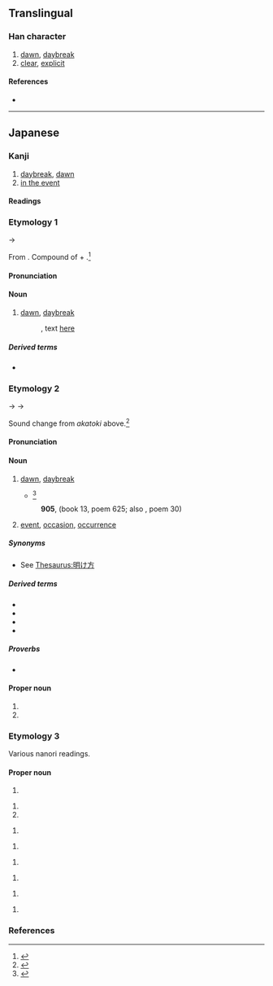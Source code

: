 {{also|曉}}
{{character info/new}}
==Translingual==
{{Han simplified forms|曉|暁|晓}}

===Han character===
{{Han char|rn=72|rad=日|as=08|sn=12|four=|canj=AJTU|ids=⿰日尭}}

# [[dawn]], [[daybreak]]
# [[clear]], [[explicit]]

====References====
* {{Han ref|kx=0497.311|dkj=14031|hdz=21516.011|uh=6681|ud=26241}}

----

==Japanese==
{{ja-kanji forms|暁|曉}}

===Kanji===
{{ja-kanji|grade=c|rs=日08|kyu=曉}}
# [[daybreak]], [[dawn]]
# [[in the event]]

====Readings====
{{ja-readings
|goon=きょう<けう
|kanon=きょう<けう
|kanyoon=ぎょう<げう
|kun=あかつき-, さと-る
|nanori=あきら, あけ, あつき, さとる, てる, ゆたか
}}

===Etymology 1===
{{ja-kanjitab|あかとき|yomi=k}}
{{IPAchar|/aka to<sub>2</sub>ki<sub>1</sub>/}} → {{IPAchar|/akatoki/}}

From {{inh|ja|ojp|sort=あかとき|-}}. Compound of {{m|ja|明|tr=aka||[[bright]]}} + {{m|ja|時|tr=toki||[[time]]}}.<ref name=DJR>{{R:Daijirin}}</ref>

====Pronunciation====
{{ja-pron|y=k|あかとき}}

====Noun====
{{ja-noun|kyu=曉|あかとき}}

# {{lb|ja|archaic|possibly|_|obsolete|sort=あかとき}} [[dawn]], [[daybreak]]
#: {{RQ:Manyoshu|18|4084}}, text [http://jti.lib.virginia.edu/japanese/manyoshu/Man18Yo#4084.html here]
#:: {{ja-usex|m='''安可登吉'''尓 名能里奈久奈流 保登等藝須 伊夜米豆良之久 於毛保由流香母|m_kana='''あかとき'''に なのりなくなる ほととぎす いやめづらしく おもほゆるかも|'''暁'''に名告り鳴くなる[[ほととぎす|霍公鳥]]いやめづらしく思ほゆるかも|'''あかとき''' に な-のり なくなる ほととぎす いや めづらしく おもほゆるかも|rom='''akatoki''' ni nanori nakunaru hototogisu iya mezurashiku omōyuru kamo}}

=====Derived terms=====
* {{ja-r|暁%闇|あかとき%-やみ|[[moonless]] dawn}}

===Etymology 2===
{{ja-kanjitab|あかつき|yomi=k}}
{{IPAchar|/akatoki/}} → {{IPAchar|/akatuki/}} → {{IPAchar|/akat͡suki/}}

Sound change from ''akatoki'' above.<ref name=DJR>{{R:Daijirin}}</ref>

====Pronunciation====
{{ja-pron|y=k|あかつき|dev=3|acc=0|acc_ref=DJR}}

====Noun====
{{ja-noun|kyu=曉|あかつき}}

# [[dawn]], [[daybreak]]
#* {{RQ:Konkōmyō Saishōōkyō Ongi|8 (back)}}<ref>{{R:Konkōmyō Saishōōkyō Ongi}}</ref>
#*: {{lang|ja|天暁 '''アカツキ'''}}
#: '''905''', ''{{w|Kokin Wakashū}}'' (book 13, poem 625; also ''{{w|Ogura Hyakunin Isshu|Hyakunin Isshu}}'', poem 30)
#:: {{ja-usex|[[有明]]のつれなく見えし別れより'''暁'''ばかり[[浮き物|憂きもの]]はなし|ありあけ の つれなく みえし わかれ より '''あかつき''' ばかり うきもの は なし|rom=ariake no tsurenaku mieshi wakare yori '''akatsuki''' bakari ukimono wa nashi|Since that parting when I saw that distant look in the late moon's glare, nothing seems more cruel to me than the hours before '''dawn'''.<ref>{{cite-book|1997|{{w|Shōtetsu}}|editor=Steven D. Carter|Unforgotten Dreams: Poems by the Zen Monk Shōtetsu|series=Translations from the Asian classics |edition=illustrated|publisher=Columbia University Press|isbn=0-2311-0576-2|page=38}}</ref>}}
# [[event]], [[occasion]], [[occurrence]]

=====Synonyms=====
* {{sense|dawn}} See [[Thesaurus:明け方]]

=====Derived terms=====
* {{ja-r|暁%起き|あかつき%-おき|waking up just before daybreak}}
* {{ja-r|暁の空|あかつき の そら|dawning [[sky]]}}
* {{ja-r|暁%闇|あかつき%-やみ|[[moonless]] dawn}}
* {{ja-r|成功の暁には|せいこう の あかつき に は|when one has [[succeed]]ed}}

=====Proverbs=====
* {{ja-r|春眠 暁 を 覚えず|しゅんみん あかつき を おぼえず}}

====Proper noun====
{{ja-pos|proper|あかつき}}

# {{given name|female|lang=ja|sort=あかつき}}
# {{surname|lang=ja|sort=あかつき}}

===Etymology 3===
Various nanori readings.

====Proper noun====
{{ja-pos|proper|あかな}}

# {{given name|female|lang=ja|sort=あかな}}

{{ja-pos|proper|あき}}

# {{given name|female|lang=ja|sort=あき}}
# {{surname|lang=ja|sort=あき}}

{{ja-pos|proper|あきら}}

# {{given name|female|lang=ja|sort=あきら}}

{{ja-pos|proper|きょう|hhira=けう}}

# {{given name|unisex|lang=ja|sort=きよう}}

{{ja-pos|proper|ぎょう|hhira=げう}}

# {{given name|female|lang=ja|sort=きよう'}}

{{ja-pos|proper|さとし}}

# {{given name|male|lang=ja|sort=さとし}}

{{ja-pos|proper|さとる}}

# {{given name|unisex|lang=ja|sort=さとる}}

{{ja-pos|proper|とおる}}

# {{given name|unisex|lang=ja|sort=とおる}}

===References===
<references/>
